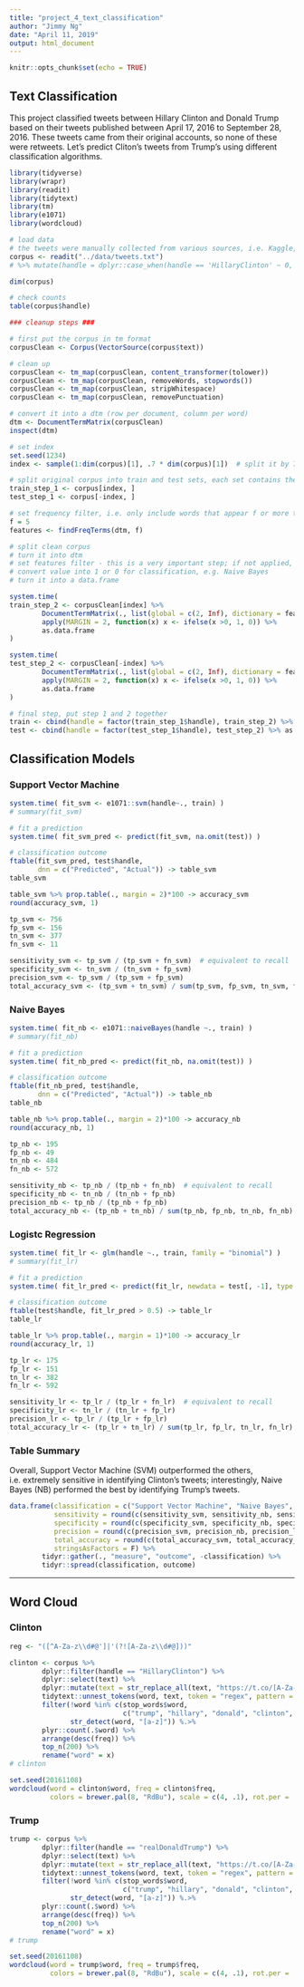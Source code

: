 ```yaml
---
title: "project_4_text_classification"
author: "Jimmy Ng"
date: "April 11, 2019"
output: html_document
---
```


```r
knitr::opts_chunk$set(echo = TRUE)
```

## Text Classification

This project classified tweets between Hillary Clinton and Donald Trump based on their tweets published between April 17, 2016 to September 28, 2016. These tweets came from their original accounts, so none of these were retweets. Let's predict Cliton's tweets from Trump's using different classification algorithms.

```r
library(tidyverse)
library(wrapr)
library(readit)
library(tidytext)
library(tm)
library(e1071)
library(wordcloud)
```

```r
# load data
# the tweets were manually collected from various sources, i.e. Kaggle, Github
corpus <- readit("../data/tweets.txt") 
# %>% mutate(handle = dplyr::case_when(handle == 'HillaryClinton' ~ 0, TRUE ~ 1))

dim(corpus)

# check counts
table(corpus$handle)
```

```r
### cleanup steps ###

# first put the corpus in tm format
corpusClean <- Corpus(VectorSource(corpus$text))

# clean up
corpusClean <- tm_map(corpusClean, content_transformer(tolower))
corpusClean <- tm_map(corpusClean, removeWords, stopwords())
corpusClean <- tm_map(corpusClean, stripWhitespace)
corpusClean <- tm_map(corpusClean, removePunctuation)

# convert it into a dtm (row per document, column per word)
dtm <- DocumentTermMatrix(corpusClean)
inspect(dtm)
```

```r
# set index
set.seed(1234)
index <- sample(1:dim(corpus)[1], .7 * dim(corpus)[1])  # split it by 70% vs 30%

# split original corpus into train and test sets, each set contains the "handle" (dependent variable)
train_step_1 <- corpus[index, ]
test_step_1 <- corpus[-index, ]

# set frequency filter, i.e. only include words that appear f or more times in the whole corpus
f = 5
features <- findFreqTerms(dtm, f)

# split clean corpus
# turn it into dtm
# set features filter - this is a very important step; if not applied, some sparse terms built in the training set would not be found in the test set and the model will fail
# convert value into 1 or 0 for classification, e.g. Naive Bayes
# turn it into a data.frame

system.time(
train_step_2 <- corpusClean[index] %>% 
        DocumentTermMatrix(., list(global = c(2, Inf), dictionary = features)) %>%
        apply(MARGIN = 2, function(x) x <- ifelse(x >0, 1, 0)) %>%
        as.data.frame
)

system.time(
test_step_2 <- corpusClean[-index] %>% 
        DocumentTermMatrix(., list(global = c(2, Inf), dictionary = features)) %>%
        apply(MARGIN = 2, function(x) x <- ifelse(x >0, 1, 0)) %>%
        as.data.frame
)

# final step, put step 1 and 2 together
train <- cbind(handle = factor(train_step_1$handle), train_step_2) %>% as.data.frame
test <- cbind(handle = factor(test_step_1$handle), test_step_2) %>% as.data.frame
```

## Classification Models { .tabset}

### Support Vector Machine
```r
system.time( fit_svm <- e1071::svm(handle~., train) )
# summary(fit_svm)

# fit a prediction
system.time( fit_svm_pred <- predict(fit_svm, na.omit(test)) )

# classification outcome
ftable(fit_svm_pred, test$handle, 
       dnn = c("Predicted", "Actual")) -> table_svm
table_svm

table_svm %>% prop.table(., margin = 2)*100 -> accuracy_svm
round(accuracy_svm, 1)

tp_svm <- 756
fp_svm <- 156
tn_svm <- 377
fn_svm <- 11

sensitivity_svm <- tp_svm / (tp_svm + fn_svm)  # equivalent to recall
specificity_svm <- tn_svm / (tn_svm + fp_svm)
precision_svm <- tp_svm / (tp_svm + fp_svm) 
total_accuracy_svm <- (tp_svm + tn_svm) / sum(tp_svm, fp_svm, tn_svm, fn_svm)
```

### Naive Bayes
```r
system.time( fit_nb <- e1071::naiveBayes(handle ~., train) )
# summary(fit_nb)

# fit a prediction
system.time( fit_nb_pred <- predict(fit_nb, na.omit(test)) )

# classification outcome
ftable(fit_nb_pred, test$handle, 
       dnn = c("Predicted", "Actual")) -> table_nb
table_nb

table_nb %>% prop.table(., margin = 2)*100 -> accuracy_nb
round(accuracy_nb, 1)

tp_nb <- 195
fp_nb <- 49
tn_nb <- 484
fn_nb <- 572

sensitivity_nb <- tp_nb / (tp_nb + fn_nb)  # equivalent to recall
specificity_nb <- tn_nb / (tn_nb + fp_nb)
precision_nb <- tp_nb / (tp_nb + fp_nb) 
total_accuracy_nb <- (tp_nb + tn_nb) / sum(tp_nb, fp_nb, tn_nb, fn_nb)
```

### Logistc Regression
```r
system.time( fit_lr <- glm(handle ~., train, family = "binomial") )
# summary(fit_lr)

# fit a prediction
system.time( fit_lr_pred <- predict(fit_lr, newdata = test[, -1], type = "response") )

# classification outcome
ftable(test$handle, fit_lr_pred > 0.5) -> table_lr
table_lr

table_lr %>% prop.table(., margin = 1)*100 -> accuracy_lr
round(accuracy_lr, 1)

tp_lr <- 175
fp_lr <- 151
tn_lr <- 382
fn_lr <- 592

sensitivity_lr <- tp_lr / (tp_lr + fn_lr)  # equivalent to recall
specificity_lr <- tn_lr / (tn_lr + fp_lr)
precision_lr <- tp_lr / (tp_lr + fp_lr) 
total_accuracy_lr <- (tp_lr + tn_lr) / sum(tp_lr, fp_lr, tn_lr, fn_lr)
```

### Table Summary 
Overall, Support Vector Machine (SVM) outperformed the others, i.e. extremely sensitive in identifying Clinton's tweets; interestingly, Naive Bayes (NB) performed the best by identifying Trump's tweets.

```r
data.frame(classification = c("Support Vector Machine", "Naive Bayes", "Logistic Regression"),
           sensitivity = round(c(sensitivity_svm, sensitivity_nb, sensitivity_lr), 3),
           specificity = round(c(specificity_svm, specificity_nb, specificity_lr), 3),
           precision = round(c(precision_svm, precision_nb, precision_lr), 3),
           total_accuracy = round(c(total_accuracy_svm, total_accuracy_nb, total_accuracy_lr), 3),
           stringsAsFactors = F) %>%
        tidyr::gather(., "measure", "outcome", -classification) %>%
        tidyr::spread(classification, outcome)
```
***

## Word Cloud { .tabset}

### Clinton
```r
reg <- "([^A-Za-z\\d#@']|'(?![A-Za-z\\d#@]))"

clinton <- corpus %>%
        dplyr::filter(handle == "HillaryClinton") %>%
        dplyr::select(text) %>%
        dplyr::mutate(text = str_replace_all(text, "https://t.co/[A-Za-z\\d]+|&amp;", "")) %>%
        tidytext::unnest_tokens(word, text, token = "regex", pattern = reg) %>%
        filter(!word %in% c(stop_words$word, 
                            c("trump", "hillary", "donald", "clinton", "trump's", "hillary's")),
               str_detect(word, "[a-z]")) %.>%
        plyr::count(.$word) %>%
        arrange(desc(freq)) %>%
        top_n(200) %>%
        rename("word" = x) 
# clinton

set.seed(20161108)
wordcloud(word = clinton$word, freq = clinton$freq, 
          colors = brewer.pal(8, "RdBu"), scale = c(4, .1), rot.per = .2)
```

### Trump
```r
trump <- corpus %>%
        dplyr::filter(handle == "realDonaldTrump") %>%
        dplyr::select(text) %>%
        dplyr::mutate(text = str_replace_all(text, "https://t.co/[A-Za-z\\d]+|&amp;", "")) %>%
        tidytext::unnest_tokens(word, text, token = "regex", pattern = reg) %>%
        filter(!word %in% c(stop_words$word, 
                            c("trump", "hillary", "donald", "clinton", "trump's", "hillary's")),
               str_detect(word, "[a-z]")) %.>%
        plyr::count(.$word) %>%
        arrange(desc(freq)) %>%
        top_n(200) %>%
        rename("word" = x) 
# trump

set.seed(20161108)
wordcloud(word = trump$word, freq = trump$freq, 
          colors = brewer.pal(8, "RdBu"), scale = c(4, .1), rot.per = .2)
```





